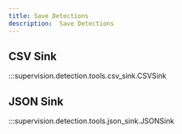 ```yaml
---
title: Save Detections
description:  Save Detections
---
```


<div className="md-typeset">
  <h2>CSV Sink</h2>
</div>

:::supervision.detection.tools.csv_sink.CSVSink

<div className="md-typeset">
  <h2>JSON Sink</h2>
</div>

:::supervision.detection.tools.json_sink.JSONSink